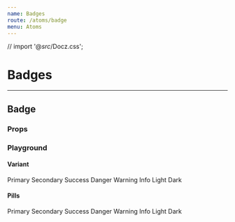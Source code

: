 ```yaml
---
name: Badges
route: /atoms/badge
menu: Atoms
---
```


// import '@_src_/Docz.css';


# Badges

---

## Badge

### Props

<Props of={Badge} />

### Playground

#### Variant

<Playground>
  <div className='metro custom-pg'>
    <ThemeContext.Provider theme={theme}>
      <Badge variant="primary">Primary</Badge>
      <Badge variant="secondary">Secondary</Badge>
      <Badge variant="success">Success</Badge>
      <Badge variant="danger">Danger</Badge>
      <Badge variant="warning">Warning</Badge>
      <Badge variant="info">Info</Badge>
      <Badge variant="light">Light</Badge>
      <Badge variant="dark">Dark</Badge>
    </ThemeContext.Provider>
  </div>
</Playground>

#### Pills

<Playground>
  <div className='metro'>
    <ThemeContext.Provider theme={theme}>
      <Badge pill variant="primary">Primary</Badge>
      <Badge pill variant="secondary">Secondary</Badge>
      <Badge pill variant="success">Success</Badge>
      <Badge pill variant="danger">Danger</Badge>
      <Badge pill variant="warning">Warning</Badge>
      <Badge pill variant="info">Info</Badge>
      <Badge pill variant="light">Light</Badge>
      <Badge pill variant="dark">Dark</Badge>
    </ThemeContext.Provider>
  </div>
</Playground>